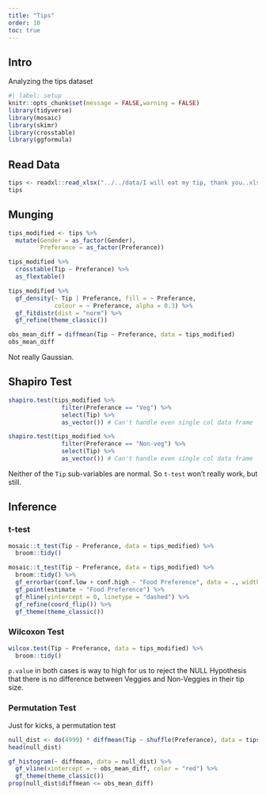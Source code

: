 ```yaml
---
title: "Tips"
order: 10
toc: true
---
```


## Intro

Analyzing the tips dataset

```r
#| label: setup
knitr::opts_chunk$set(message = FALSE,warning = FALSE)
library(tidyverse)
library(mosaic)
library(skimr)
library(crosstable)
library(ggformula)
```

## Read Data

```r
tips <- readxl::read_xlsx("../../data/I will eat my tip, thank you..xlsx")
tips
```

## Munging

```r
tips_modified <- tips %>%
  mutate(Gender = as_factor(Gender),
         Preferance = as_factor(Preferance))
```

```r
tips_modified %>% 
  crosstable(Tip ~ Preferance) %>% 
  as_flextable()
```

```r
tips_modified %>% 
  gf_density(~ Tip | Preferance, fill = ~ Preferance,
             colour = ~ Preferance, alpha = 0.3) %>% 
  gf_fitdistr(dist = "norm") %>% 
  gf_refine(theme_classic())

obs_mean_diff = diffmean(Tip ~ Preferance, data = tips_modified)
obs_mean_diff
```

Not really Gaussian.

## Shapiro Test

```r

shapiro.test(tips_modified %>% 
               filter(Preferance == "Veg") %>% 
               select(Tip) %>%  
               as_vector()) # Can't handle even single col data frame

shapiro.test(tips_modified %>% 
               filter(Preferance == "Non-veg") %>% 
               select(Tip) %>%  
               as_vector()) # Can't handle even single col data frame
```

Neither of the `Tip` sub-variables are normal. So `t-test` won't really work, but still.

## Inference

### t-test

```r
mosaic::t_test(Tip ~ Preferance, data = tips_modified) %>% 
  broom::tidy()

mosaic::t_test(Tip ~ Preferance, data = tips_modified) %>% 
  broom::tidy() %>% 
  gf_errorbar(conf.low + conf.high ~ "Food Preference", data = ., width = 0.1) %>% 
  gf_point(estimate ~ "Food Preference") %>% 
  gf_hline(yintercept = 0, linetype = "dashed") %>% 
  gf_refine(coord_flip()) %>% 
  gf_theme(theme_classic())
```

### Wilcoxon Test

```r
wilcox.test(Tip ~ Preferance, data = tips_modified) %>% 
  broom::tidy()


```

`p.value` in both cases is way to high for us to reject the NULL Hypothesis that there is no difference between Veggies and Non-Veggies in their tip size.

### Permutation Test

Just for kicks, a permutation test

```r
null_dist <- do(4999) * diffmean(Tip ~ shuffle(Preferance), data = tips_modified)
head(null_dist)

gf_histogram(~ diffmean, data = null_dist) %>% 
  gf_vline(xintercept = ~ obs_mean_diff, color = "red") %>% 
  gf_theme(theme_classic())
prop(null_dist$diffmean <= obs_mean_diff)

```
